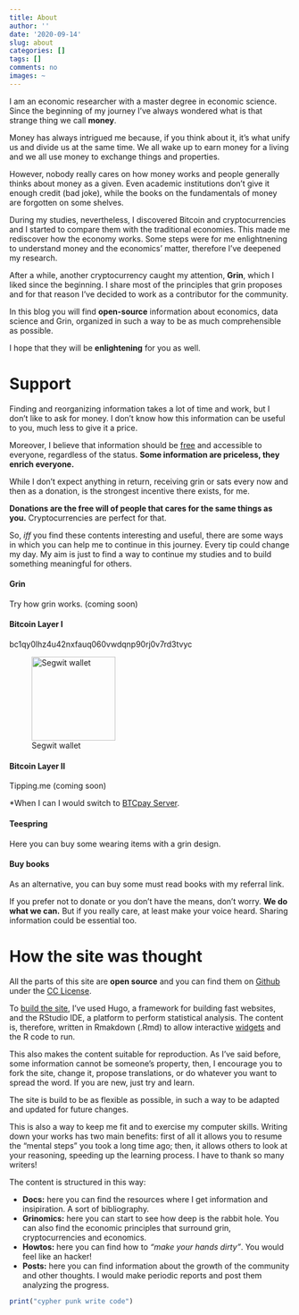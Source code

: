 ```yaml
---
title: About
author: ''
date: '2020-09-14'
slug: about
categories: []
tags: []
comments: no
images: ~
---
```



I am an economic researcher with a master degree in economic science. Since the beginning of my journey I've always wondered what is that strange thing we call **money**. 

Money has always intrigued me because, if you think about it, it's what unify us and divide us at the same time. We all wake up to earn money for a living and we all use money to exchange things and properties. 

However, nobody really cares on how money works and people generally thinks about money as a given. Even academic institutions don't give it enough credit (bad joke), while the books on the fundamentals of money are forgotten on some shelves.

During my studies, nevertheless, I discovered Bitcoin and cryptocurrencies and I started to compare them with the traditional economies. This made me rediscover how the economy works. Some steps were for me enlightnening to understand money and the economics' matter, therefore I've deepened my research. 

After a while, another cryptocurrency caught my attention, **Grin**, which I liked since the beginning. I share most of the principles that grin proposes and for that reason I've decided to work as a contributor for the community.

In this blog you will find **open-source** information about economics, data science and Grin, organized in such a way to be as much comprehensible as possible.

I hope that they will be **enlightening** for you as well.

# Support 

Finding and reorganizing information takes a lot of time and work, but I don't like to ask for money. I don't know how this information can be useful to you, much less to give it a price. 

Moreover, I believe that information should be [free](http://gen.lib.rus.ec/) and accessible to everyone, regardless of the status. **Some information are priceless, they enrich everyone.** 

While I don’t expect anything in return, receiving grin or sats every now and then as a donation, is the strongest incentive there exists, for me. 

**Donations are the free will of people that cares for the same things as you.** Cryptocurrencies are perfect for that. 

So, *iff* you find these contents interesting and useful, there are some ways in which you can help me to continue in this journey. Every tip could change my day. My aim is just to find a way to continue my studies and to build something meaningful for others. 



#### Grin

Try how grin works. (coming soon)

#### Bitcoin Layer I

bc1qy0lhz4u42nxfauq060vwdqnp90rj0v7rd3tvyc

![Segwit wallet](/./about_files/57040ada-4dce-4cfd-bfeb-22ae511c9212.jpeg){width=150px height=150px}

#### Bitcoin Layer II

Tipping.me (coming soon)

*When I can I would switch to [BTCpay Server](https://btcpayserver.org/).

#### Teespring

Here you can buy some wearing items with a grin design.

#### Buy books

As an alternative, you can buy some must read books with my referral link.

If you prefer not to donate or you don't have the means, don't worry. **We do what we can.** But if you really care, at least make your voice heard. Sharing information could be essential too. 


# How the site was thought

All the parts of this site are **open source** and you can find them on [Github](https://github.com/CryptoGameTheory) under the [CC License](https://creativecommons.org/licenses/by-nc/4.0/). 

To [build the site](https://bookdown.org/yihui/blogdown/), I've used Hugo, a framework for building fast websites, and the RStudio IDE, a platform to perform statistical analysis. The content is, therefore, written in Rmakdown (.Rmd) to allow interactive [widgets](http://www.htmlwidgets.org/) and the R code to run.  

This also makes the content suitable for reproduction. As I've said before, some information cannot be someone's property, then, I encourage you to fork the site, change it, propose translations, or do whatever you want to spread the word. If you are new, just try and learn.

The site is build to be as flexible as possible, in such a way to be adapted and updated for future changes. 

This is also a way to keep me fit and to exercise my computer skills. Writing down your works has two main benefits: first of all it allows you to resume the "mental steps" you took a long time ago; then, it allows others to look at your reasoning, speeding up the learning process. I have to thank so many writers!

The content is structured in this way:

- **Docs:** here you can find the resources where I get information and insipiration. A sort of bibliography.
- **Grinomics:** here you can  start to see how deep is the rabbit hole. You can also find the economic principles that surround grin, cryptocurrencies and economics.
- **Howtos:** here you can find how to *"make your hands dirty"*. You would feel like an hacker!
- **Posts:** here you can find information about the growth of the community and other thoughts. I would make periodic reports and post them analyzing the progress.

```r
print("cypher punk write code")
```



